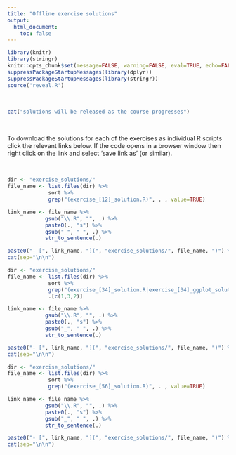 ```yaml
---
title: "Offline exercise solutions"
output: 
  html_document:
    toc: false
---
```


```r
library(knitr)
library(stringr)
knitr::opts_chunk$set(message=FALSE, warning=FALSE, eval=TRUE, echo=FALSE)
suppressPackageStartupMessages(library(dplyr))
suppressPackageStartupMessages(library(stringr))
source('reveal.R')
```

\  

```r
cat("solutions will be released as the course progresses")
```

\  

To download the solutions for each of the exercises as individual R scripts click the relevant links below. If the code opens in a browser window then right click on the link and select 'save link as' (or similar). 

\  

```r
dir <- "exercise_solutions/"
file_name <- list.files(dir) %>%
             sort %>% 
             grep("(exercise_[12]_solution.R)", . , value=TRUE) 

link_name <- file_name %>%
            gsub("\\.R", "", .) %>%
            paste0(., "s") %>%
            gsub("_", " ", .) %>%
            str_to_sentence(.)

paste0("- [", link_name, "](", "exercise_solutions/", file_name, ")") %>%
cat(sep="\n\n")
```

```r
dir <- "exercise_solutions/"
file_name <- list.files(dir) %>%
             sort %>% 
             grep("(exercise_[34]_solution.R|exercise_[34]_ggplot_solution.R)", . , value=TRUE) %>% 
             .[c(1,3,2)]

link_name <- file_name %>%
            gsub("\\.R", "", .) %>%
            paste0(., "s") %>%
            gsub("_", " ", .) %>%
            str_to_sentence(.)

paste0("- [", link_name, "](", "exercise_solutions/", file_name, ")") %>%
cat(sep="\n\n")
```

```r
dir <- "exercise_solutions/"
file_name <- list.files(dir) %>%
             sort %>% 
             grep("(exercise_[56]_solution.R)", . , value=TRUE) 

link_name <- file_name %>%
            gsub("\\.R", "", .) %>%
            paste0(., "s") %>%
            gsub("_", " ", .) %>%
            str_to_sentence(.)

paste0("- [", link_name, "](", "exercise_solutions/", file_name, ")") %>%
cat(sep="\n\n")
```
